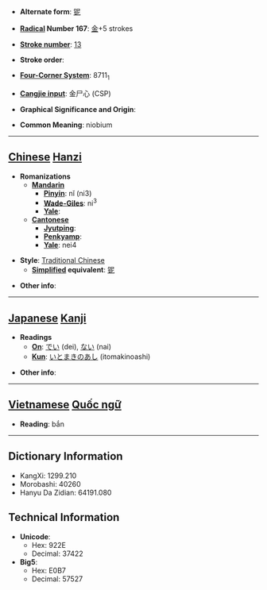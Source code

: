 * '''Alternate form''': [[铌]]

* '''[[Wiktionary:Chinese radical index| Radical]] Number 167''': [[Wiktionary:Chinese radical index 金|金]]+5 strokes

* '''[[Wiktionary:Chinese total strokes index|Stroke number]]''': [[Wiktionary:Chinese total strokes index 13|13]]

* '''Stroke order''': 

* '''[[Wiktionary:Chinese four corner index|Four-Corner System]]''': 8711<sub>1</sub>

* '''[[Wiktionary:Chinese Cangjie index|Cangjie input]]''': 金尸心 (CSP)

* '''Graphical Significance and Origin''': 

* '''Common Meaning''': niobium

----

== [[Chinese]] [[Hanzi]] ==

* '''Romanizations'''
** '''[[Mandarin]]'''
*** '''[[Pinyin]]''': nǐ (ni3)
*** '''[[Wade-Giles]]''': ni<sup>3</sup>
*** '''[[Yale]]''': 
** '''[[Cantonese]]'''
*** '''[[Jyutping]]''':
*** '''[[Penkyamp]]''': 
*** '''[[Yale]]''': nei4

* '''Style''': [[Traditional Chinese]] 
** '''[[Simplified Chinese|Simplified]] equivalent''': [[铌]]

* '''Other info''': 

----

== [[Japanese]] [[Kanji]] ==

* '''Readings'''
** '''[[On]]''': [[でい]] (dei), [[ない]] (nai)
** '''[[Kun]]''': [[いとまきのあし]] (itomakinoashi)

* '''Other info''':  


----

== [[Vietnamese]] [[Quốc ngữ]] ==

* '''Reading''': bắn

----

== Dictionary Information ==

* KangXi: 1299.210
* Morobashi: 40260
* Hanyu Da Zidian: 64191.080

== Technical Information ==

* '''Unicode''':
** Hex: 922E
** Decimal: 37422
* '''Big5''':
** Hex: E0B7
** Decimal: 57527